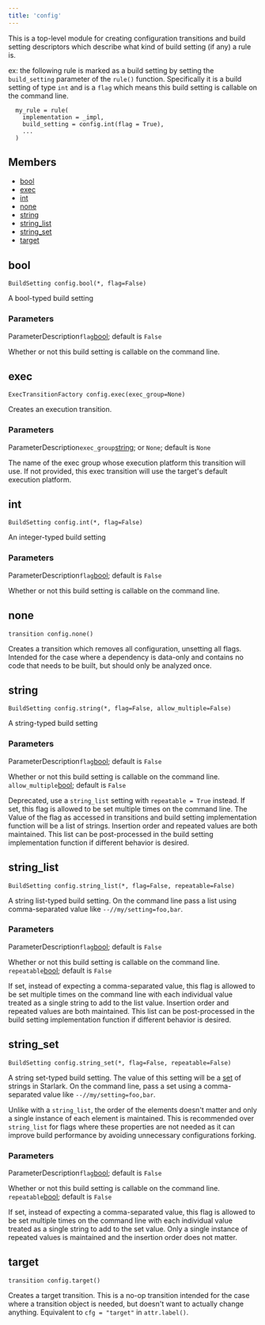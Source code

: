 ```yaml
---
title: 'config'
---
```




This is a top-level module for creating configuration transitions and build setting descriptors which describe what kind of build setting (if any) a rule is.

ex: the following rule is marked as a build setting by setting the `build_setting` parameter of the `rule()` function. Specifically it is a build setting of type `int` and is a `flag` which means this build setting is callable on the command line.

```
  my_rule = rule(
    implementation = _impl,
    build_setting = config.int(flag = True),
    ...
  )
```

## Members

- [bool](#bool)
- [exec](#exec)
- [int](#int)
- [none](#none)
- [string](#string)
- [string\_list](#string-list)
- [string\_set](#string-set)
- [target](#target)

## bool

```
BuildSetting config.bool(*, flag=False)
```

 A bool-typed build setting


### Parameters

ParameterDescription`flag`[bool](../core/bool.html);
 default is `False`

 Whether or not this build setting is callable on the command line.


## exec

```
ExecTransitionFactory config.exec(exec_group=None)
```

 Creates an execution transition.


### Parameters

ParameterDescription`exec_group`[string](../core/string.html); or `None`;
 default is `None`

 The name of the exec group whose execution platform this transition will use. If not provided, this exec transition will use the target's default execution platform.


## int

```
BuildSetting config.int(*, flag=False)
```

 An integer-typed build setting


### Parameters

ParameterDescription`flag`[bool](../core/bool.html);
 default is `False`

 Whether or not this build setting is callable on the command line.


## none

```
transition config.none()
```

 Creates a transition which removes all configuration, unsetting all flags. Intended for the case where a dependency is data-only and contains no code that needs to be built, but should only be analyzed once.



## string

```
BuildSetting config.string(*, flag=False, allow_multiple=False)
```

 A string-typed build setting


### Parameters

ParameterDescription`flag`[bool](../core/bool.html);
 default is `False`

 Whether or not this build setting is callable on the command line.
 `allow_multiple`[bool](../core/bool.html);
 default is `False`

 Deprecated, use a `string_list` setting with `repeatable = True` instead. If set, this flag is allowed to be set multiple times on the command line. The Value of the flag as accessed in transitions and build setting implementation function will be a list of strings. Insertion order and repeated values are both maintained. This list can be post-processed in the build setting implementation function if different behavior is desired.


## string\_list

```
BuildSetting config.string_list(*, flag=False, repeatable=False)
```

 A string list-typed build setting. On the command line pass a list using comma-separated value like `--//my/setting=foo,bar`.


### Parameters

ParameterDescription`flag`[bool](../core/bool.html);
 default is `False`

 Whether or not this build setting is callable on the command line.
 `repeatable`[bool](../core/bool.html);
 default is `False`

 If set, instead of expecting a comma-separated value, this flag is allowed to be set multiple times on the command line with each individual value treated as a single string to add to the list value. Insertion order and repeated values are both maintained. This list can be post-processed in the build setting implementation function if different behavior is desired.


## string\_set

```
BuildSetting config.string_set(*, flag=False, repeatable=False)
```

 A string set-typed build setting. The value of this setting will be a [set](https://bazel.build/rules/lib/core/set) of strings in Starlark. On the command line, pass a set using a comma-separated value like `--//my/setting=foo,bar`.

Unlike with a `string_list`, the order of the elements doesn't matter and only a single instance of each element is maintained. This is recommended over `string_list` for flags where these properties are not needed as it can improve build performance by avoiding unnecessary configurations forking.


### Parameters

ParameterDescription`flag`[bool](../core/bool.html);
 default is `False`

 Whether or not this build setting is callable on the command line.
 `repeatable`[bool](../core/bool.html);
 default is `False`

 If set, instead of expecting a comma-separated value, this flag is allowed to be set multiple times on the command line with each individual value treated as a single string to add to the set value. Only a single instance of repeated values is maintained and the insertion order does not matter.


## target

```
transition config.target()
```

 Creates a target transition. This is a no-op transition intended for the case where a transition object is needed, but doesn't want to actually change anything. Equivalent to `cfg = "target"` in `attr.label()`.
